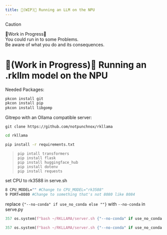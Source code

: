 ```yaml
---
title: 🚧(WIP)🚧 Running an LLM on the NPU
---
```

>[!CAUTION]
>
>🚧Work in Progress🚧<br />
>You could run in to some Problems.<br />
Be aware of what you do and its consequences.
# 🚧(Work in Progress)🚧 Running an .rkllm model on the NPU
Needed Packages:
```bash copy
pkcon install git
pkcon install pip
pkcon install libgomp
```

Gitrepo with an Ollama compatible server:
```basch copy
git clone https://github.com/notpunchnox/rkllama
```
```bash copy
cd rkllama
```
```bash copy
pip install -r requirements.txt
```
>```bahs copy
>pip intall transformers
>pip install flask
>pip install huggingface_hub
>pip install dotenv
>pip install requests
>```

set CPU to rk3588 in serve.sh
```bash filename="serve.sh"
8 CPU_MODEL="" #Change to CPU_MODEL="rk3588"
9 PORT=8080 #Change to something that's not 8080 like 8084
```

replace ```{"--no-conda" if use_no_conda else ""}``` with ```--no-conda``` in serve.py
```python filename="client.py"
357 os.system(f"bash ~/RKLLAMA/server.sh {"--no-conda" if use_no_conda else ""} --port={PORT}")
```
```python filename="client.py"
357 os.system(f"bash ~/RKLLAMA/server.sh {"--no-conda" if use_no_conda else ""} --port={PORT}")
```